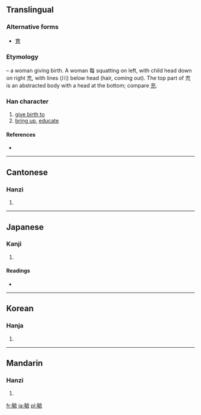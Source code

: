 {{also|育}}
==Translingual==
===Alternative forms===
* [[育]]

===Etymology===
{{Han compound|每|㐬|liushu=p}} – a woman giving birth. A woman 每 squatting on left, with child head down on right 㐬, with lines (川) below head (hair, coming out). The top part of 㐬 is an abstracted body with a head at the bottom; compare [[充]].

===Han character===
{{Han char|rn=80|rad=毋|as=09|sn=13|four=8051<sub>3</sub>|canj=人卜卜戈山 (OYYIU)}}

# [[give birth to]]
# [[bring up]], [[educate]]

====References====
* {{Han ref|kx=0590.060|dkj=16740|dj=0982.020|hdz=42384.040|uh=6BD3|ud=27603|bh=B7B6|bd=47030}}

----

==Cantonese==

===Hanzi===
{{yue-hanzi|jyut=|y=yuk1}}

# {{defn|Cantonese|sort=毋09}}

----

==Japanese==

===Kanji===
{{ja-kanji|grade=|rs=毋09}}

# {{defn|Japanese|sort=毋09}}

====Readings====
* {{ja-readings|on=[[いく]] (iku)|kun=[[そだてる]] (sodateru)}}

----

==Korean==

===Hanja===
{{ko-hanja|hangeul=육|eumhun=|rv=yuk|mr=yuk|y=yuk}}

# {{defn|Korean|sort=毋09}}

----

==Mandarin==

===Hanzi===
{{cmn-hanzi|pin=[[yù]] ([[yu4]])|wg=yü<sup>4</sup>}}

# {{defn|Mandarin|sort=毋09}}

[[fr:毓]]
[[ja:毓]]
[[pl:毓]]